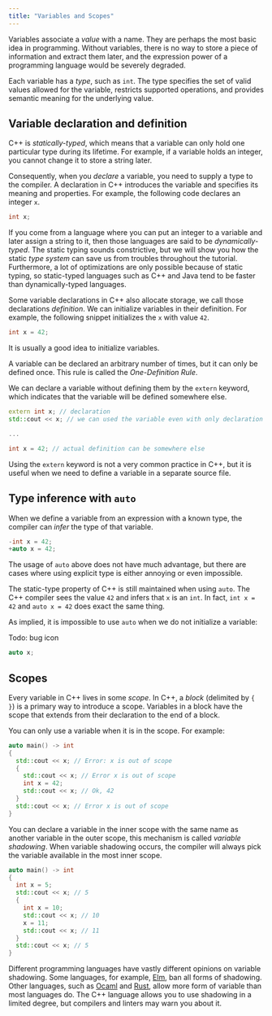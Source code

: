 ```yaml
---
title: "Variables and Scopes"
---
```


Variables associate a *value* with a name.
They are perhaps the most basic idea in programming.
Without variables,
there is no way to store a piece of information and extract them later,
and the expression power of a programming language would be severely degraded.

Each variable has a *type*, such as `int`.
The type specifies the set of valid values allowed for the variable, restricts supported operations, and provides semantic meaning for the underlying value.

## Variable declaration and definition

C++ is *statically-typed*,
which means that a variable can only hold one particular type during its lifetime.
For example, if a variable holds an integer, you cannot change it to store a string later.

Consequently, when you *declare* a variable, you need to supply a type to the compiler.
A declaration in C++ introduces the variable and specifies its meaning and properties.
For example, the following code declares an integer `x`.

```cpp
int x;
```

If you come from a language where you can put an integer to a variable and later assign a string to it,
then those languages are said to be *dynamically-typed*.
The static typing sounds constrictive,
but we will show you how the static *type system* can save us from troubles throughout the tutorial.
Furthermore, a lot of optimizations are only possible because of static typing,
so static-typed languages such as C++ and Java tend to be faster than dynamically-typed languages.

Some variable declarations in C++ also allocate storage,
we call those declarations *definition*.
We can initialize variables in their definition.
For example, the following snippet initializes the `x` with value `42`.

```cpp
int x = 42;
```

<Info>

It is usually a good idea to initialize variables.

</Info>

A variable can be declared an arbitrary number of times,
but it can only be defined once.
This rule is called the *One-Definition Rule*.

We can declare a variable without defining them by the `extern` keyword, which indicates that the variable will be defined somewhere else.

```cpp
extern int x; // declaration
std::cout << x; // we can used the variable even with only declaration

...

int x = 42; // actual definition can be somewhere else
```

Using the `extern` keyword is not a very common practice in C++,
but it is useful when we need to define a variable in a separate source file.

## Type inference with `auto`

When we define a variable from an expression with a known type,
the compiler can *infer* the type of that variable.

```cpp
-int x = 42;
+auto x = 42;
```

The usage of `auto` above does not have much advantage,
but there are cases where using explicit type is either annoying or even impossible.

The static-type property of C++ is still maintained when using `auto`. The C++ compiler sees the value `42` and infers that `x` is an `int`. In fact, `int x = 42` and `auto x = 42` does exact the same thing.

As implied, it is impossible to use `auto` when we do not initialize a variable:

Todo: bug icon
```cpp
auto x;
```

## Scopes

Every variable in C++ lives in some *scope*.
In C++, a *block* (delimited by `{ }`) is a primary way to introduce a scope.
Variables in a block have the scope that extends from their declaration to the end of a block.

You can only use a variable when it is in the scope. For example:

```cpp
auto main() -> int
{
  std::cout << x; // Error: x is out of scope
  {
    std::cout << x; // Error x is out of scope
    int x = 42;
    std::cout << x; // Ok, 42
  }
  std::cout << x; // Error x is out of scope
}
```

You can declare a variable in the inner scope with the same name as another variable in the outer scope,
this mechanism is called *variable shadowing*.
When variable shadowing occurs,
the compiler will always pick the variable available in the most inner scope.

```cpp
auto main() -> int
{
  int x = 5;
  std::cout << x; // 5
  {
    int x = 10;
    std::cout << x; // 10
    x = 11;
    std::cout << x; // 11
  }
  std::cout << x; // 5
}
```

<Info>

Different programming languages have vastly different opinions on variable shadowing.
Some languages, for example, [Elm](https://elm-lang.org/), ban all forms of shadowing.
Other languages, such as [Ocaml](https://ocaml.org/) and [Rust](https://www.rust-lang.org/),
allow more form of variable than most languages do.
The C++ language allows you to use shadowing in a limited degree,
but compilers and linters may warn you about it.

</Info>
